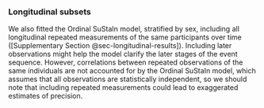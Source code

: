 ### Longitudinal subsets

We also fitted the Ordinal SuStaIn model, stratified by sex,
including all longitudinal repeated measurements
of the same participants over time
([Supplementary Section @sec-longitudinal-results]).
Including later observations
might help the model clarify the later stages of the event sequence.
However,
correlations between repeated observations of the same individuals
are not accounted for by the Ordinal SuStaIn model,
which assumes that all observations are statistically independent,
so we should note that including repeated measurements could lead to exaggerated estimates of precision.
